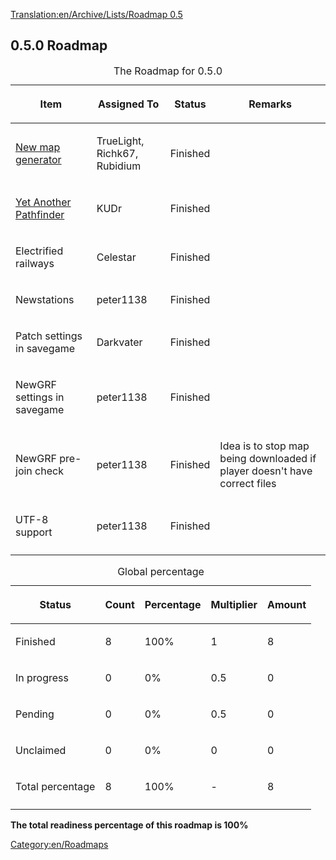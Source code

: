 [[Translation:en/Archive/Lists/Roadmap 0.5]]
{{en/Historical}}

{{en/Roadmapheader|
previous=Defunct|
current=Roadmap 0.5|
next=Roadmap 0.6|
}}

== 0.5.0 Roadmap ==

{| border="1"
|+ The Roadmap for 0.5.0
|-
! Item !! Assigned To !! Status !! Remarks
|-
|[[en/Archive/Manual/Terra Genesis Perlin|New map generator]] || TrueLight, Richk67, Rubidium
!class="checked" | Finished || 
|-
|[[en/Archive/Manual/Yet Another Pathfinder|Yet Another Pathfinder]] || KUDr
!class="checked" | Finished || 
|-
|Electrified railways || Celestar
!class="checked" | Finished ||
|-
|Newstations || peter1138
!class="checked" | Finished ||
|-
|Patch settings in savegame || Darkvater
!class="checked" | Finished ||
|-
|NewGRF settings in savegame || peter1138
!class="checked" | Finished ||
|-
|NewGRF pre-join check || peter1138
!class="checked" | Finished || Idea is to stop map being downloaded if player doesn't have correct files
|-
|UTF-8 support || peter1138
!class="checked" | Finished || 
|-
|}


{| border="1"
|+ Global percentage
|-
! Status !! Count !! Percentage !! Multiplier !! Amount
|-
!class="checked" | Finished || 8 || 100% || 1 || 8
|-
!class="wip" | In progress || 0 || 0% || 0.5 || 0
|-
!class="claimed" | Pending || 0 || 0% || 0.5 || 0
|-
!class="unclaimed" | Unclaimed || 0 || 0% || 0 || 0
|-
!class="wip" | Total percentage 
!class="wip" | 8 
!class="wip" | 100% 
!class="wip" | - 
!class="wip" | 8
|-
|}
'''The total readiness percentage of this roadmap is 100%'''

[[Category:en/Roadmaps]]